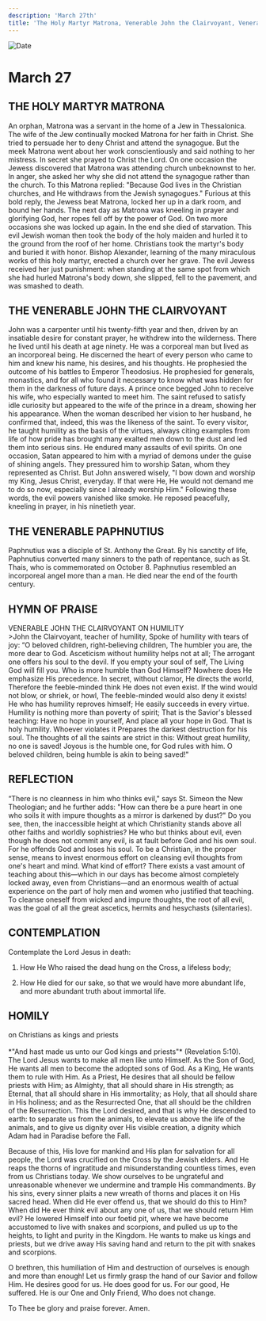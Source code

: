 ```yaml
---
description: 'March 27th'
title: 'The Holy Martyr Matrona, Venerable John the Clairvoyant, Venerable Paphnutius'
---
```


<CustomPaginator />
<RunningHead />

<Image src="/title-imprint.png" height={68} width={50} alt="Date" className="title-imprint"/>

# <div id="date">March <Image className="four-dot" src="/four-dot.png" height={15} width={15} alt="" />27</div>

## THE HOLY MARTYR MATRONA

An orphan, Matrona was a servant in the home of a Jew in Thessalonica. The wife of the Jew continually mocked Matrona for her faith in Christ.  She tried to persuade her to deny Christ and attend the synagogue. But the meek Matrona went about her work conscientiously and said nothing to her mistress. In secret she prayed to Christ the Lord. On one occasion the Jewess discovered that Matrona was attending church unbeknownst to her. In anger, she asked her why she did not attend the synagogue rather than the church. To this Matrona replied: "Because God lives in the Christian churches, and He withdraws from the Jewish synagogues." Furious at this bold reply, the Jewess beat Matrona, locked her up in a dark room, and bound her hands. The next day as Matrona was kneeling in prayer and glorifying God, her ropes fell off by the power of God. On two more occasions she was locked up again. In the end she died of starvation. This evil Jewish woman then took the body of the holy maiden and hurled it to the ground from the roof of her home. Christians took the martyr's body and buried it with honor. Bishop Alexander, learning of the many miraculous works of this holy martyr, erected a church over her grave. The evil Jewess received her just punishment: when standing at the same spot from which she had hurled Matrona's body down, she slipped, fell to the pavement, and was smashed to death.

## THE VENERABLE JOHN THE CLAIRVOYANT

John was a carpenter until his twenty-fifth year and then, driven by an insatiable desire for constant prayer, he withdrew into the wilderness. There he lived until his death at age ninety. He was a corporeal man but lived as an incorporeal being. He discerned the heart of every person who came to him and knew his name, his desires, and his thoughts. He prophesied the outcome of his battles to Emperor Theodosius. He prophesied for generals, monastics, and for all who found it necessary to know what was hidden for them in the darkness of future days. A prince once begged John to receive his wife, who especially wanted to meet him. The saint refused to satisfy idle curiosity but appeared to the wife of the prince in a dream, showing her his appearance. When the woman described her vision to her husband, he confirmed that, indeed, this was the likeness of the saint. To every visitor, he taught humility as the basis of the virtues, always citing examples from life of how pride has brought many exalted men down to the dust and led them into serious sins. He endured many assaults of evil spirits. On one occasion, Satan appeared to him with a myriad of demons under the guise of shining angels. They pressured him to worship Satan, whom they represented as Christ. But John answered wisely, "I bow down and worship my King, Jesus Christ, everyday. If that were He, He would not demand me to do so now, especially since I already worship Him." Following these words, the evil powers vanished like smoke. He reposed peacefully, kneeling in prayer, in his ninetieth year.

## THE VENERABLE PAPHNUTIUS

Paphnutius was a disciple of St. Anthony the Great. By his sanctity of life, Paphnutius converted many sinners to the path of repentance, such as St. Thais, who is commemorated on October 8. Paphnutius resembled an incorporeal angel more than a man. He died near the end of the fourth century.


## HYMN OF PRAISE
<div style={{textAlign:'center', color:'crimson', fontWeight:'bold'}}>
VENERABLE JOHN THE CLAIRVOYANT ON HUMILITY
</div>
>John the Clairvoyant, teacher of humility,  
Spoke of humility with tears of joy:  
“O beloved children, right-believing children,  
The humbler you are, the more dear to God.  
Asceticism without humility helps not at all;  
The arrogant one offers his soul to the devil.  
If you empty your soul of self,  
The Living God will fill you.  
Who is more humble than God Himself?  
Nowhere does He emphasize His precedence.  
In secret, without clamor, He directs the world,  
Therefore the feeble-minded think He does not even exist.  
If the wind would not blow, or shriek, or howl,  
The feeble-minded would also deny it exists!  
He who has humility reproves himself;  
He easily succeeds in every virtue.  
Humility is nothing more than poverty of spirit;  
That is the Savior's blessed teaching:  
Have no hope in yourself,  
And place all your hope in God.  
That is holy humility. Whoever violates it  
Prepares the darkest destruction for his soul.  
The thoughts of all the saints are strict in this:  
Without great humility, no one is saved!  
Joyous is the humble one, for God rules with him.  
O beloved children, being humble is akin to being saved!"  


## REFLECTION

“There is no cleanness in him who thinks evil," says St. Simeon the New Theologian; and he further adds: "How can there be a pure heart in one who soils it with impure thoughts as a mirror is darkened by dust?" Do you see, then, the inaccessible height at which Christianity stands above all other faiths and worldly sophistries? He who but thinks about evil, even though he does not commit any evil, is at fault before God and his own soul. For he offends God and loses his soul. To be a Christian, in the proper sense, means to invest enormous effort on cleansing evil thoughts from one's heart and mind. What kind of effort? There exists a vast amount of teaching about this—which in our days has become almost completely locked away, even from Christians—and an enormous wealth of actual experience on the part of holy men and women who justified that teaching. To cleanse oneself from wicked and impure thoughts, the root of all evil, was the goal of all the great ascetics, hermits and hesychasts (silentaries).


## CONTEMPLATION

Contemplate the Lord Jesus in death:

1. How He Who raised the dead hung on the Cross, a lifeless body;

2. How He died for our sake, so that we would have more abundant life, and more abundant truth about immortal life.


## HOMILY
<div style={{textAlign:'center', color:'crimson', fontWeight:'bold'}}>
on Christians as kings and priests
</div><br />
<div style={{textAlign:'right'}}>
*"And hast made us unto our God kings and priests"* (Revelation 5:10).
</div>
The Lord Jesus wants to make all men like unto Himself. As the Son of God, He wants all men to become the adopted sons of God. As a King, He wants them to rule with Him. As a Priest, He desires that all should be fellow priests with Him; as Almighty, that all should share in His strength; as Eternal, that all should share in His immortality; as Holy, that all should share in His holiness; and as the Resurrected One, that all should be the children of the Resurrection. This the Lord desired, and that is why He descended to earth: to separate us from the animals, to elevate us above the life of the animals, and to give us dignity over His visible creation, a dignity which Adam had in Paradise before the Fall.

Because of this, His love for mankind and His plan for salvation for all people, the Lord was crucified on the Cross by the Jewish elders. And He reaps the thorns of ingratitude and misunderstanding countless times, even from us Christians today. We show ourselves to be ungrateful and unreasonable whenever we undermine and trample His commandments. By his sins, every sinner plaits a new wreath of thorns and places it on His sacred head. When did He ever offend us, that we should do this to Him? When did He ever think evil about any one of us, that we should return Him evil? He lowered Himself into our foetid pit, where we have become accustomed to live with snakes and scorpions, and pulled us up to the heights, to light and purity in the Kingdom. He wants to make us kings and priests, but we drive away His saving hand and return to the pit with snakes and scorpions.

O brethren, this humiliation of Him and destruction of ourselves is enough and more than enough! Let us firmly grasp the hand of our Savior and follow Him. He desires good for us. He does good for us. For our good, He suffered. He is our One and Only Friend, Who does not change.

To Thee be glory and praise forever. Amen.